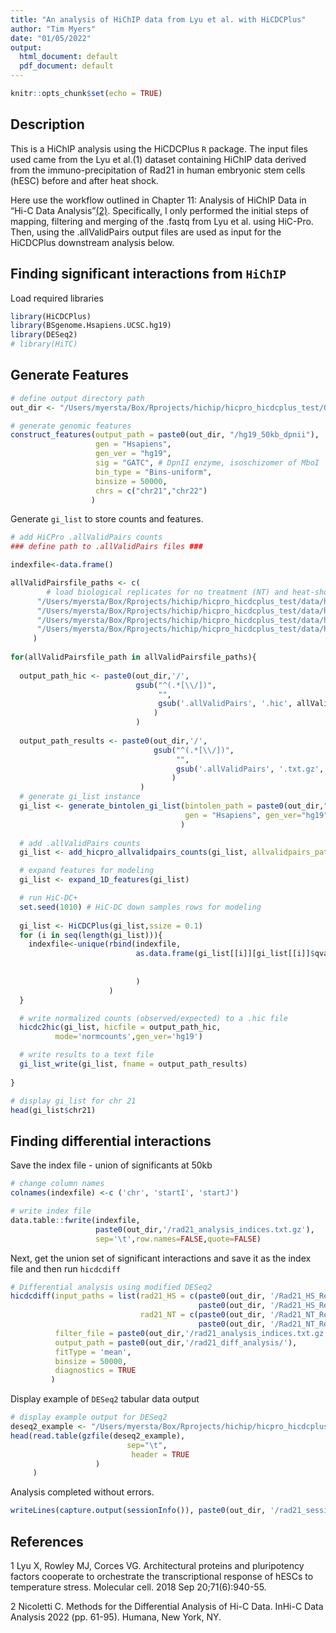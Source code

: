 ```yaml
---
title: "An analysis of HiChIP data from Lyu et al. with HiCDCPlus"
author: "Tim Myers"
date: "01/05/2022"
output: 
  html_document: default
  pdf_document: default
---
```


```r
knitr::opts_chunk$set(echo = TRUE)
```

## Description

This is a HiChIP analysis using the HiCDCPlus `R` package.  The input files used came from the Lyu et al.(1) dataset containing HiChIP data derived from the immuno-precipitation of Rad21 in human embryonic stem cells (hESC) before and after heat shock.

Here use the workflow outlined in Chapter 11: Analysis of HiChIP Data in "Hi-C Data Analysis"[(2)](https://link.springer.com/protocol/10.1007/978-1-0716-1390-0_4).  Specifically, I only performed the initial steps of mapping, filtering and merging of the .fastq from Lyu et al. using HiC-Pro.  Then, using the .allValidPairs output files are used as input for the HiCDCPlus downstream analysis below. 

## Finding significant interactions from `HiChIP`

Load required libraries
```r
library(HiCDCPlus)
library(BSgenome.Hsapiens.UCSC.hg19)
library(DESeq2)
# library(HiTC)
```

## Generate Features
```r
# define output directory path
out_dir <- "/Users/myersta/Box/Rprojects/hichip/hicpro_hicdcplus_test/Output_rad21"

# generate genomic features
construct_features(output_path = paste0(out_dir, "/hg19_50kb_dpnii"),
                   gen = "Hsapiens",
                   gen_ver = "hg19",
                   sig = "GATC", # DpnII enzyme, isoschizomer of MboI
                   bin_type = "Bins-uniform",
                   binsize = 50000,
                   chrs = c("chr21","chr22")
                  )
```

Generate `gi_list` to store counts and features.
```r

# add HiCPro .allValidPairs counts
### define path to .allValidPairs files ###

indexfile<-data.frame()

allValidPairsfile_paths <- c(
        # load biological replicates for no treatment (NT) and heat-shock treated (HS)
      "/Users/myersta/Box/Rprojects/hichip/hicpro_hicdcplus_test/data/hicpro_output/hic_results_rad21/Rad21_HS_Rep1/Rad21_HS_Rep1.allValidPairs",
      "/Users/myersta/Box/Rprojects/hichip/hicpro_hicdcplus_test/data/hicpro_output/hic_results_rad21/Rad21_HS_Rep2/Rad21_HS_Rep2.allValidPairs",
      "/Users/myersta/Box/Rprojects/hichip/hicpro_hicdcplus_test/data/hicpro_output/hic_results_rad21/Rad21_NT_Rep1/Rad21_NT_Rep1.allValidPairs",
      "/Users/myersta/Box/Rprojects/hichip/hicpro_hicdcplus_test/data/hicpro_output/hic_results_rad21/Rad21_NT_Rep2/Rad21_NT_Rep2.allValidPairs"
     )
      
for(allValidPairsfile_path in allValidPairsfile_paths){
  
  output_path_hic <- paste0(out_dir,'/',
                            gsub("^(.*[\\/])", 
                                 "",
                                 gsub('.allValidPairs', '.hic', allValidPairsfile_path)
                                )
                            )
  
  output_path_results <- paste0(out_dir,'/',
                                gsub("^(.*[\\/])", 
                                     "",
                                     gsub('.allValidPairs', '.txt.gz', allValidPairsfile_path)
                                    )
                             )
  # generate gi_list instance
  gi_list <- generate_bintolen_gi_list(bintolen_path = paste0(out_dir,"/hg19_50kb_dpnii_bintolen.txt.gz"),
                                       gen = "Hsapiens", gen_ver="hg19"
                                      )
  
  # add .allValidPairs counts
  gi_list <- add_hicpro_allvalidpairs_counts(gi_list, allvalidpairs_path = allValidPairsfile_path)

  # expand features for modeling
  gi_list <- expand_1D_features(gi_list)

  # run HiC-DC+
  set.seed(1010) # HiC-DC down samples rows for modeling
  
  gi_list <- HiCDCPlus(gi_list,ssize = 0.1)
  for (i in seq(length(gi_list))){
    indexfile<-unique(rbind(indexfile,
                            as.data.frame(gi_list[[i]][gi_list[[i]]$qvalue<=0.05])[c('seqnames1',
                                                                                     'start1',
                                                                                     'start2')]
                            )
                      )
  }

  # write normalized counts (observed/expected) to a .hic file
  hicdc2hic(gi_list, hicfile = output_path_hic,
          mode='normcounts',gen_ver='hg19')

  # write results to a text file
  gi_list_write(gi_list, fname = output_path_results)
  
}

```


```r

# display gi_list for chr 21
head(gi_list$chr21)

```


## Finding differential interactions
Save the index file - union of significants at 50kb
``` r

# change column names
colnames(indexfile) <-c ('chr', 'startI', 'startJ')

# write index file
data.table::fwrite(indexfile,
                   paste0(out_dir,'/rad21_analysis_indices.txt.gz'),
                   sep='\t',row.names=FALSE,quote=FALSE)


```

Next, get the union set of significant interactions and save it as the index file and then run `hicdcdiff`
```r

# Differential analysis using modified DESeq2
hicdcdiff(input_paths = list(rad21_HS = c(paste0(out_dir, '/Rad21_HS_Rep1.txt.gz'),
                                          paste0(out_dir, '/Rad21_HS_Rep2.txt.gz')),
                             rad21_NT = c(paste0(out_dir, '/Rad21_NT_Rep1.txt.gz'),
                                          paste0(out_dir, '/Rad21_NT_Rep2.txt.gz'))),
          filter_file = paste0(out_dir,'/rad21_analysis_indices.txt.gz'),
          output_path = paste0(out_dir,'/rad21_diff_analysis/'),
          fitType = 'mean',
          binsize = 50000,
          diagnostics = TRUE
         )
```

Display example of `DESeq2` tabular data output
```r

# display example output for DESeq2
deseq2_example <- "/Users/myersta/Box/Rprojects/hichip/hicpro_hicdcplus_test/Output_rad21/rad21_diff_analysis/diff_resrad21_NToverrad21_HS_chr21.txt.gz"
head(read.table(gzfile(deseq2_example),
                          sep="\t",
                           header = TRUE
                   )
     )

```

Analysis completed without errors.

```r
writeLines(capture.output(sessionInfo()), paste0(out_dir, '/rad21_sessionInfo.txt'))
```

## References
1 Lyu X, Rowley MJ, Corces VG. Architectural proteins and pluripotency factors cooperate to orchestrate the transcriptional response of hESCs to temperature stress. Molecular cell. 2018 Sep 20;71(6):940-55.

2 Nicoletti C. Methods for the Differential Analysis of Hi-C Data. InHi-C Data Analysis 2022 (pp. 61-95). Humana, New York, NY.
